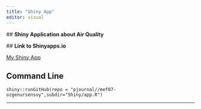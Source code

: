 ```yaml
---
title: "Shiny App"
editor: visual
---
```


  ## **Shiny Application about Air Quality**
  
  
  ## **Link to Shinyapps.io**
  
  [My Shiny App](https://ozgenursensoy.shinyapps.io/Shiny/)

## **Command Line**

```         
shiny::runGitHub(repo = "pjournal//mef07-ozgenursensoy",subdir="Shiny/app.R")
```
---
